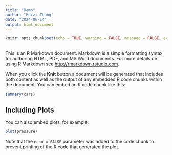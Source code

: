 ```yaml
---
title: "Demo"
author: "Huizi Zhang"
date: "2024-06-14"
output: html_document
---
```


```r
knitr::opts_chunk$set(echo = TRUE, warning = FALSE, message = FALSE, eval = FALSE)
```

## 

This is an R Markdown document. Markdown is a simple formatting syntax for authoring HTML, PDF, and MS Word documents. For more details on using R Markdown see <http://rmarkdown.rstudio.com>.

When you click the **Knit** button a document will be generated that includes both content as well as the output of any embedded R code chunks within the document. You can embed an R code chunk like this:

```r
summary(cars)
```

## Including Plots

You can also embed plots, for example:

```r
plot(pressure)
```

Note that the `echo = FALSE` parameter was added to the code chunk to prevent printing of the R code that generated the plot.
